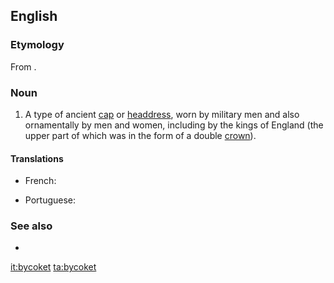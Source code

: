 ==English==

===Etymology===
From {{etyl|fro|en}} {{m|fro|bicoquet}}.

===Noun===
{{en-noun}}

# {{label|en|now|only|_|historical}} A type of ancient [[cap]] or [[headdress]], worn by military men and also ornamentally by men and women, including by the kings of England (the upper part of which was in the form of a double [[crown]]).

====Translations====
{{trans-top|type of ancient cap or headdress}}
* French: {{t+|fr|bicoquet|m}}
{{trans-mid}}
* Portuguese: {{t+|pt|abacote|m}}
{{trans-bottom}}

===See also===
* {{l|en|abacot}}

[[it:bycoket]]
[[ta:bycoket]]